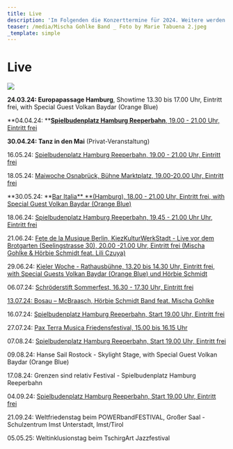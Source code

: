 ```yaml
---
title: Live
description: 'Im Folgenden die Konzerttermine für 2024. Weitere werden folgen. :)'
teaser: /media/Mischa Gohlke Band _ Foto by Marie Tabuena 2.jpeg
_template: simple
---
```


# Live

![](</media/Mischa Gohlke Band _ Foto by Marie Tabuena 2.jpeg>)

**24.03.24: Europapassage Hamburg**, Showtime 13.30 bis 17.00 Uhr, Eintritt frei, with Special Guest Volkan Baydar (Orange Blue)

**04.04.24: **[**Spielbudenplatz Hamburg Reeperbahn**, 19.00 - 21.00 Uhr, Eintritt frei](https://spielbudenplatz.eu/erleben/events/mischa-gohlke-band)

**30.04.24: Tanz in den Mai** (Privat-Veranstaltung)

16.05.24: [Spielbudenplatz Hamburg Reeperbahn, 19.00 - 21.00 Uhr, Eintritt frei](https://spielbudenplatz.eu/erleben/events/biergarten)

18.05.24: [Maiwoche Osnabrück, Bühne Marktplatz, 19.00-20.00 Uhr, Eintritt frei](https://erleben.osnabrueck.de/de/stadt-erleben/city-events/maiwoche/marktplatz/)

**30.05.24: **[Bar Italia** **(Hamburg), 18.00 - 21.00 Uhr, Eintritt frei, with Special Guest Volkan Baydar (Orange Blue)](https://www.bar-italia.hamburg/livemusik)

18.06.24: [Spielbudenplatz Hamburg Reeperbahn, 19.45 - 21.00 Uhr Uhr, Eintritt frei](https://spielbudenplatz.eu/erleben/events/biergarten)

21.06.24: [Fete de la Musique Berlin, KiezKulturWerkStadt - Live vor dem Brotgarten (Seelingstrasse 30), 20.00 -21.00 Uhr, Eintritt frei (Mischa Gohlke & Hörbie Schmidt feat. Lili Czuya)](https://www.kiezkulturwerkstadt.de/veranstaltung/die-fete-de-la-musique/)

29.06.24: [Kieler Woche - Rathausbühne, 13.20 bis 14.30 Uhr, Eintritt frei, with Special Guests Volkan Baydar (Orange Blue) und Hörbie Schmidt](https://www.grenzensindrelativ.de/live/kieler-woche-rathausbuehne-290624-festival-der-vielfalt)

06.07.24: [Schröderstift Sommerfest, 16.30 - 17.30 Uhr, Eintritt frei](https://msv-schroederstift.de/)

[13.07.24: Bosau – McBraasch, Hörbie Schmidt Band feat. Mischa Gohlke](https://www.mcbraasch.de/)

16.07.24: [Spielbudenplatz Hamburg Reeperbahn, Start 19.00 Uhr, Eintritt frei](https://spielbudenplatz.eu/erleben/events/biergarten)

27.07.24: [Pax Terra Musica Friedensfestival, 15.00 bis 16.15 Uhr](https://www.pax-terra-musica.de/)

07.08.24: [Spielbudenplatz Hamburg Reeperbahn, Start 19.00 Uhr, Eintritt frei](https://spielbudenplatz.eu/erleben/events/biergarten)

09.08.24: Hanse Sail Rostock - Skylight Stage,
with Special Guest Volkan Baydar (Orange Blue)

17.08.24: Grenzen sind relativ Festival - Spielbudenplatz Hamburg Reeperbahn

04.09.24: [Spielbudenplatz Hamburg Reeperbahn, Start 19.00 Uhr, Eintritt frei](https://spielbudenplatz.eu/erleben/events/biergarten)

21.09.24: Weltfriedenstag beim POWERbandFESTIVAL, Großer Saal - Schulzentrum Imst Unterstadt, Imst/Tirol

05.05.25: Weltinklusionstag beim TschirgArt Jazzfestival

